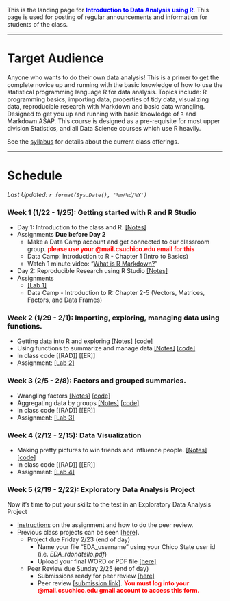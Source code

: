 
<br><br>

This is the landing page for <span style="color:blue">**Introduction to Data Analysis using R**</span>. This page is used for posting of regular announcements and information for students of the class. 

----

# Target Audience
Anyone who wants to do their own data analysis! This is a primer to get the complete novice up and running with the basic knowledge of how to use the statistical programming language R for data analysis. Topics include: R programming basics, importing data, properties of tidy data, visualizing data, reproducible research with Markdown and basic data wrangling. Designed to get you up and running with basic knowledge of `R` and Markdown ASAP. This course is designed as a pre-requisite for most upper division Statistics, and all Data Science courses which use R heavily.

See the [syllabus](syllabus.html) for details about the current class offerings.   

--------------------------------

# Schedule

_Last Updated: `r format(Sys.Date(), '%m/%d/%Y')` _

### Week 1 (1/22 - 1/25): Getting started with R and R Studio

* Day 1: Introduction to the class and R. [[Notes]](materials/01_intro.html)
* Assignments **Due before Day 2**
    - Make a Data Camp account and get connected to our classroom group. <span style="color:red">**please use your @mail.csuchico.edu email for this**</span>
    - Data Camp: Introduction to R - Chapter 1 (Intro to Basics)
    - Watch 1 minute video: "[What is R Markdown?](http://rmarkdown.rstudio.com/lesson-1.html)"
* Day 2: Reproducible Research using R Studio [[Notes]](materials/02_rstudio.html)
* Assignments
    - [[Lab 1]](materials/lab1.Rmd) 
    - Data Camp - Introduction to R: Chapter 2-5 (Vectors, Matrices, Factors, and Data Frames)
  
### Week 2 (1/29 - 2/1): Importing, exploring, managing data using functions. 
* Getting data into R and exploring [[Notes]](materials/03_import.html) [[code]](materials/03_import_helper.Rmd)
* Using functions to summarize and manage data [[Notes]](materials/04_functions_recode.html) [[code]](materials/04_functions_recode_helper.Rmd)
* In class code [[RAD]] [[ER]]
* Assignment: [[Lab 2]](materials/lab2.Rmd)

### Week 3 (2/5 - 2/8): Factors and grouped summaries.
* Wrangling factors [[Notes]](materials/05_factors.html) [[code]](materials/05_factors_helper.Rmd)
* Aggregating data by groups [[Notes]](materials/06_aggregate.html) [[code]](materials/06_aggregate_helper.Rmd)
* In class code [[RAD]] [[ER]]
* Assignment: [[Lab 3]](materials/lab3.Rmd)


### Week 4 (2/12 - 2/15): Data Visualization
* Making pretty pictures to win friends and influence people. [[Notes]](materials/07_graphs.html) [[code]](materials/07_graphs_helper.Rmd)
* In class code [[RAD]] [[ER]]
* Assignment: [[Lab 4]](materials/lab4.Rmd)


### Week 5 (2/19 - 2/22): Exploratory Data Analysis Project
Now it's time to put your skillz to the test in an Exploratory Data Analysis Project

* [Instructions](EDA/EDA_instructions.html) on the assignment and how to do the peer review. 
* Previous class projects can be seen  [[here]](https://norcalbiostat.github.io/peer_review/math130_eda.html). 
    - Project due Friday 2/23 (end of day)
        - Name your file "EDA_username" using your Chico State user id (i.e. _EDA_rdonatello.pdf_)
        - Upload your final WORD or PDF file [[here]]()
    - Peer Review due Sunday 2/25 (end of day)
        - Submissions ready for peer review [[here]](https://norcalbiostat.github.io/peer_review/math130_eda.html)
        - Peer review [[submission link]](). <span style="color:red">**You must log into your @mail.csuchico.edu gmail account to access this form.**</span>
    




